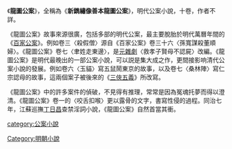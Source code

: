 {{unreferenced|time=2017-11-27T15:04:42+00:00}}
《'''龍圖公案'''》，全稱為《'''新鐫繡像善本龍圖公案'''》，明代公案小說，十卷，作者不詳。

《龍圖公案》故事來源很廣，包括多部的明代公案，最主要脫胎於明代萬曆年間的《[[百家公案|百家公案]]》。例如卷三〈殺假僧〉源自《百家公案》卷三十六〈孫寬謀殺董順婦〉。《龍圖公案》卷七〈聿姓走東邊〉，是[[元雜劇|元雜劇]]〈救孝子賢母不認屍〉改編。《龍圖公案》是明代最晚出的一部公案小說，可以説是集大成之作，更間接影响清代公案小說的發展。例如卷六〈玉貓〉寫五鼠鬧東京的故事，以及卷七〈桑林陣〉寫仁宗認母的故事，這兩個案子被後來的《[[三俠五義|三俠五義]]》所改寫。

《龍圖公案》中的許多案件的偵破，不見得有推理，常常是因為冤魂托夢而得以澄清。《龍圖公案》卷一的〈咬舌扣喉〉更以露骨的文字，書寫性侵的過程。同治七年，江蘇巡撫[[丁日昌|丁日昌]]查禁淫詞小說，《龍圖公案》自然首當其衝。

{{丁日昌禁书单}}

[[category:公案小說|category:公案小說]]
[[Category:明朝小說|Category:明朝小說]]
